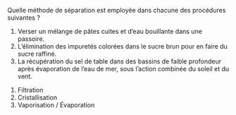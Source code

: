 ::: {.Exercise data-latex=""}

Quelle méthode de séparation est employée dans chacune des procédures suivantes ?

1. Verser un mélange de pâtes cuites et d'eau bouillante dans une passoire.  
2. L'élimination des impuretés colorées dans le sucre brun pour en faire du sucre raffiné.  
3. La récupération du sel de table dans des bassins de faible profondeur après évaporation de l'eau de mer, sous l'action combinée du soleil et du vent.  

:::

::: {.Answer data-latex=""}

1. Filtration
2. Cristallisation
3. Vaporisation / Évaporation

:::
